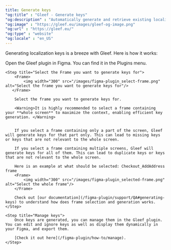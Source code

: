 ```yaml
---
title: Generate keys
"og:title" : "Gleef - Generate keys"
"og:description" : "Automatically generate and retrieve existing localization keys directly in Figma, thanks to our Figma Plugin"
"og:image" : "https://gleef.eu/images/gleef-og-image.png"
"og:url" : "https://gleef.eu/"
"og:type" : "website"
"og:locale" : "en_US"
---
```


Generating localization keys is a breeze with Gleef. Here is how it works:

<Steps>
    <Step title="Open Gleef's Figma Plugin">
        Open the Gleef plugin in Figma. You can find it in the Plugins menu.
    </Step>

    <Step title="Select the Frame you want to generate keys for">
        <Frame>
            <img width="300" src="/images/figma-plugin_select-frame.png" alt="Select the frame you want to generate keys for"/>
       </Frame>

        Select the frame you want to generate keys for.
        
        <Warning>It is highly recommended to select a frame containing your **whole screen** to maximize the context, enabling efficient key generation. </Warning>

        
        If you select a frame containing only a part of the screen, Gleef will generate keys for that part only. This can lead to missing keys or keys that are not relevant to the whole screen.
        
        If you select a frame containing multiple screens, Gleef will generate keys for all of them. This can lead to duplicate keys or keys that are not relevant to the whole screen.

        Here is an example at what should be selected: Checkout_AddAddress frame
        <Frame>
            <img width="300" src="/images/figma-plugin_selected-frame.png" alt="Select the whole frame"/>
        </Frame>

        Check out [our documentation](/figma-plugin/support/QA#generating-keys) to understand how does frame selection and generation works.
    </Step>

    <Step title="Manage keys">
        Once keys are generated, you can manage them in the Gleef plugin. You can edit and ignore keys as well as display them dynamically in your Figma, and export them.

        [Check it out here](/figma-plugin/how-to/manage).
    </Step>
</Steps>